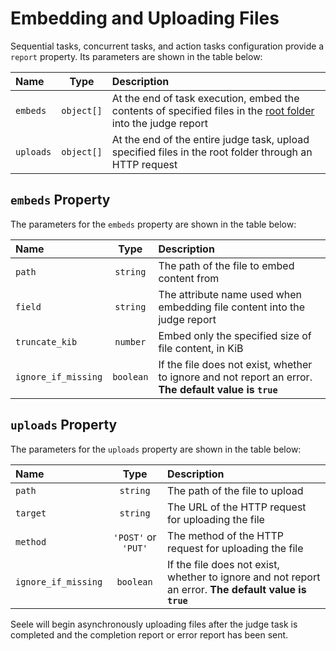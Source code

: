 
# Embedding and Uploading Files

Sequential tasks, concurrent tasks, and action tasks configuration provide a `report` property. Its parameters are shown in the table below:

| Name      |    Type    | Description                                                                                                                  |
| :-------- | :--------: | :--------------------------------------------------------------------------------------------------------------------------- |
| `embeds`  | `object[]` | At the end of task execution, embed the contents of specified files in the [root folder](/tasks/files) into the judge report |
| `uploads` | `object[]` | At the end of the entire judge task, upload specified files in the root folder through an HTTP request                       |

## `embeds` Property

The parameters for the `embeds` property are shown in the table below:

| Name                |   Type    | Description                                                                                            |
| :------------------ | :-------: | :----------------------------------------------------------------------------------------------------- |
| `path`              | `string`  | The path of the file to embed content from                                                             |
| `field`             | `string`  | The attribute name used when embedding file content into the judge report                              |
| `truncate_kib`      | `number`  | Embed only the specified size of file content, in KiB                                                  |
| `ignore_if_missing` | `boolean` | If the file does not exist, whether to ignore and not report an error. **The default value is `true`** |

## `uploads` Property

The parameters for the `uploads` property are shown in the table below:

| Name                |        Type         | Description                                                                                            |
| :------------------ | :-----------------: | :----------------------------------------------------------------------------------------------------- |
| `path`              |      `string`       | The path of the file to upload                                                                         |
| `target`            |      `string`       | The URL of the HTTP request for uploading the file                                                     |
| `method`            | `'POST'` or `'PUT'` | The method of the HTTP request for uploading the file                                                  |
| `ignore_if_missing` |      `boolean`      | If the file does not exist, whether to ignore and not report an error. **The default value is `true`** |

<Callout type="info">
  Seele will begin asynchronously uploading files after the judge task is
  completed and the completion report or error report has been sent.
</Callout>
